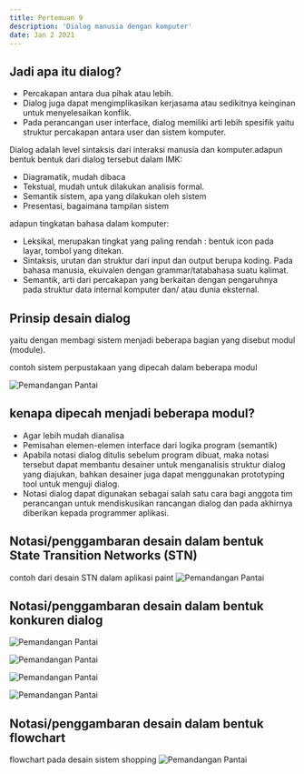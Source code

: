---
title: Pertemuan 9
description: 'Dialog manusia dengan komputer'
date: Jan 2 2021
---

## Jadi apa itu dialog?

- Percakapan antara dua pihak atau lebih.
- Dialog juga dapat mengimplikasikan kerjasama atau sedikitnya keinginan untuk menyelesaikan konflik.
- Pada perancangan user interface, dialog memiliki arti lebih spesifik yaitu struktur percakapan antara user dan sistem komputer.

Dialog adalah level sintaksis dari interaksi manusia dan komputer.adapun bentuk bentuk dari dialog tersebut dalam IMK:

- Diagramatik, mudah dibaca
- Tekstual, mudah untuk dilakukan analisis formal.
- Semantik sistem, apa yang dilakukan oleh sistem
- Presentasi, bagaimana tampilan sistem

adapun tingkatan bahasa dalam komputer:

- Leksikal, merupakan tingkat yang paling rendah : bentuk icon pada layar, tombol yang ditekan.
- Sintaksis, urutan dan struktur dari input dan output berupa koding. Pada bahasa manusia, ekuivalen dengan grammar/tatabahasa suatu kalimat.
- Semantik, arti dari percakapan yang berkaitan dengan pengaruhnya pada struktur data internal komputer dan/ atau dunia eksternal.

## Prinsip desain dialog

yaitu dengan membagi sistem menjadi beberapa bagian yang disebut modul (module).

contoh sistem perpustakaan yang dipecah dalam beberapa modul

![Pemandangan Pantai](https://slideplayer.info/slide/17451953/102/images/7/Contoh+Prinsip+Desain+Dialog.jpg)

## kenapa dipecah menjadi beberapa modul?

- Agar lebih mudah dianalisa
- Pemisahan elemen-elemen interface dari logika program (semantik)
- Apabila notasi dialog ditulis sebelum program dibuat, maka notasi tersebut dapat membantu desainer untuk menganalisis struktur dialog yang diajukan, bahkan desainer juga dapat menggunakan prototyping tool untuk menguji dialog.
- Notasi dialog dapat digunakan sebagai salah satu cara bagi anggota tim perancangan untuk mendiskusikan rancangan dialog dan pada akhirnya diberikan kepada programmer aplikasi.

## Notasi/penggambaran desain dalam bentuk State Transition Networks (STN)

contoh dari desain STN dalam aplikasi paint
![Pemandangan Pantai](https://www.researchgate.net/profile/Alan-Dix/publication/268348403/figure/fig3/AS:669508528259078@1536634680758/Hierarchical-state-transition-network-for-complete-drawing-tool.png)

## Notasi/penggambaran desain dalam bentuk konkuren dialog

![Pemandangan Pantai](https://player.slideplayer.info/69/12069058/slides/slide_16.jpg)

![Pemandangan Pantai](https://player.slideplayer.info/69/12069058/slides/slide_17.jpg)

![Pemandangan Pantai](https://player.slideplayer.info/69/12069058/slides/slide_18.jpg)

![Pemandangan Pantai](https://player.slideplayer.info/69/12069058/slides/slide_19.jpg)

## Notasi/penggambaran desain dalam bentuk flowchart

flowchart pada desain sistem shopping
![Pemandangan Pantai](https://akcdn.detik.net.id/community/media/visual/2023/05/16/flowchart-pembelian-barang-online.png?w=897)
